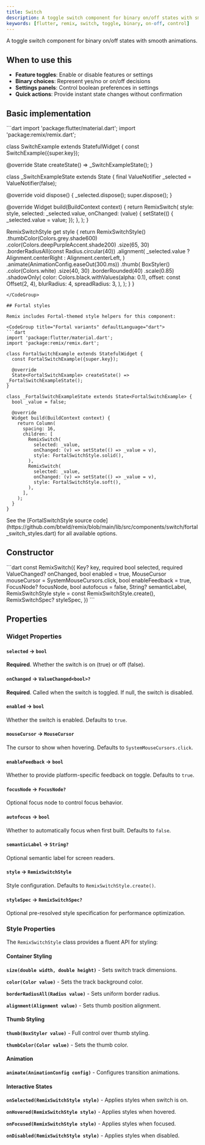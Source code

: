 ```yaml
---
title: Switch
description: A toggle switch component for binary on/off states with smooth animations
keywords: [flutter, remix, switch, toggle, binary, on-off, control]
---
```


A toggle switch component for binary on/off states with smooth animations.

## When to use this

- **Feature toggles**: Enable or disable features or settings
- **Binary choices**: Represent yes/no or on/off decisions
- **Settings panels**: Control boolean preferences in settings
- **Quick actions**: Provide instant state changes without confirmation

## Basic implementation

<CodeGroup title="Basic implementation" defaultLanguage="dart">
```dart
import 'package:flutter/material.dart';
import 'package:remix/remix.dart';

class SwitchExample extends StatefulWidget {
  const SwitchExample({super.key});

  @override
  State<SwitchExample> createState() => _SwitchExampleState();
}

class _SwitchExampleState extends State<SwitchExample> {
  final ValueNotifier<bool> _selected = ValueNotifier(false);

  @override
  void dispose() {
    _selected.dispose();
    super.dispose();
  }

  @override
  Widget build(BuildContext context) {
    return RemixSwitch(
      style: style,
      selected: _selected.value,
      onChanged: (value) {
        setState(() {
          _selected.value = value;
        });
      },
    );
  }

  RemixSwitchStyle get style {
    return RemixSwitchStyle()
        .thumbColor(Colors.grey.shade600)
        .color(Colors.deepPurpleAccent.shade200)
        .size(65, 30)
        .borderRadiusAll(const Radius.circular(40))
        .alignment(
          _selected.value ? Alignment.centerRight : Alignment.centerLeft,
        )
        .animate(AnimationConfig.easeOut(300.ms))
        .thumb(
          BoxStyler()
              .color(Colors.white)
              .size(40, 30)
              .borderRounded(40)
              .scale(0.85)
              .shadowOnly(
                color: Colors.black.withValues(alpha: 0.1),
                offset: const Offset(2, 4),
                blurRadius: 4,
                spreadRadius: 3,
              ),
        );
  }
}
```
</CodeGroup>

## Fortal styles

Remix includes Fortal-themed style helpers for this component:

<CodeGroup title="Fortal variants" defaultLanguage="dart">
```dart
import 'package:flutter/material.dart';
import 'package:remix/remix.dart';

class FortalSwitchExample extends StatefulWidget {
  const FortalSwitchExample({super.key});

  @override
  State<FortalSwitchExample> createState() => _FortalSwitchExampleState();
}

class _FortalSwitchExampleState extends State<FortalSwitchExample> {
  bool _value = false;

  @override
  Widget build(BuildContext context) {
    return Column(
      spacing: 16,
      children: [
        RemixSwitch(
          selected: _value,
          onChanged: (v) => setState(() => _value = v),
          style: FortalSwitchStyle.solid(),
        ),
        RemixSwitch(
          selected: _value,
          onChanged: (v) => setState(() => _value = v),
          style: FortalSwitchStyle.soft(),
        ),
      ],
    );
  }
}
```
</CodeGroup>

<Info>
  See the [FortalSwitchStyle source code](https://github.com/btwld/remix/blob/main/lib/src/components/switch/fortal_switch_styles.dart) for all available options.
</Info>

## Constructor
<CodeGroup title="Constructor" defaultLanguage="dart">
```dart
const RemixSwitch({
  Key? key,
  required bool selected,
  required ValueChanged<bool>? onChanged,
  bool enabled = true,
  MouseCursor mouseCursor = SystemMouseCursors.click,
  bool enableFeedback = true,
  FocusNode? focusNode,
  bool autofocus = false,
  String? semanticLabel,
  RemixSwitchStyle style = const RemixSwitchStyle.create(),
  RemixSwitchSpec? styleSpec,
})
```
</CodeGroup>

## Properties

### Widget Properties

#### `selected` → `bool`

**Required**. Whether the switch is on (true) or off (false).

#### `onChanged` → `ValueChanged<bool>?`

**Required**. Called when the switch is toggled. If null, the switch is disabled.

#### `enabled` → `bool`

Whether the switch is enabled. Defaults to `true`.

#### `mouseCursor` → `MouseCursor`

The cursor to show when hovering. Defaults to `SystemMouseCursors.click`.

#### `enableFeedback` → `bool`

Whether to provide platform-specific feedback on toggle. Defaults to `true`.

#### `focusNode` → `FocusNode?`

Optional focus node to control focus behavior.

#### `autofocus` → `bool`

Whether to automatically focus when first built. Defaults to `false`.

#### `semanticLabel` → `String?`

Optional semantic label for screen readers.

#### `style` → `RemixSwitchStyle`

Style configuration. Defaults to `RemixSwitchStyle.create()`.

#### `styleSpec` → `RemixSwitchSpec?`

Optional pre-resolved style specification for performance optimization.

### Style Properties

The `RemixSwitchStyle` class provides a fluent API for styling:

#### Container Styling

**`size(double width, double height)`** - Sets switch track dimensions.

**`color(Color value)`** - Sets the track background color.

**`borderRadiusAll(Radius value)`** - Sets uniform border radius.

**`alignment(Alignment value)`** - Sets thumb position alignment.

#### Thumb Styling

**`thumb(BoxStyler value)`** - Full control over thumb styling.

**`thumbColor(Color value)`** - Sets the thumb color.

#### Animation

**`animate(AnimationConfig config)`** - Configures transition animations.

#### Interactive States

**`onSelected(RemixSwitchStyle style)`** - Applies styles when switch is on.

**`onHovered(RemixSwitchStyle style)`** - Applies styles when hovered.

**`onFocused(RemixSwitchStyle style)`** - Applies styles when focused.

**`onDisabled(RemixSwitchStyle style)`** - Applies styles when disabled.

